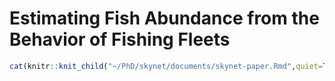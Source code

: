 # Estimating Fish Abundance from the Behavior of Fishing Fleets {#skynet}

```r
cat(knitr::knit_child("~/PhD/skynet/documents/skynet-paper.Rmd",quiet=TRUE))
```